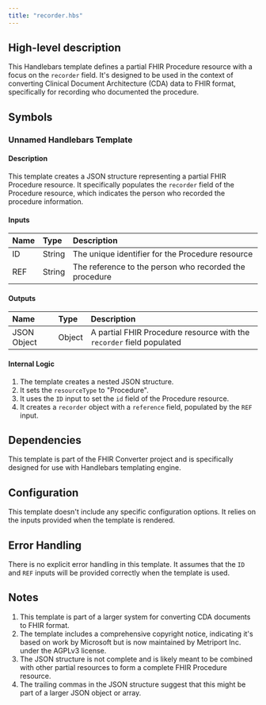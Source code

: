 ```yaml
---
title: "recorder.hbs"
---
```


## High-level description
This Handlebars template defines a partial FHIR Procedure resource with a focus on the `recorder` field. It's designed to be used in the context of converting Clinical Document Architecture (CDA) data to FHIR format, specifically for recording who documented the procedure.

## Symbols

### Unnamed Handlebars Template
#### Description
This template creates a JSON structure representing a partial FHIR Procedure resource. It specifically populates the `recorder` field of the Procedure resource, which indicates the person who recorded the procedure information.

#### Inputs
| Name | Type | Description |
|:-----|:-----|:------------|
| ID | String | The unique identifier for the Procedure resource |
| REF | String | The reference to the person who recorded the procedure |

#### Outputs
| Name | Type | Description |
|:-----|:-----|:------------|
| JSON Object | Object | A partial FHIR Procedure resource with the `recorder` field populated |

#### Internal Logic
1. The template creates a nested JSON structure.
2. It sets the `resourceType` to "Procedure".
3. It uses the `ID` input to set the `id` field of the Procedure resource.
4. It creates a `recorder` object with a `reference` field, populated by the `REF` input.

## Dependencies
This template is part of the FHIR Converter project and is specifically designed for use with Handlebars templating engine.

## Configuration
This template doesn't include any specific configuration options. It relies on the inputs provided when the template is rendered.

## Error Handling
There is no explicit error handling in this template. It assumes that the `ID` and `REF` inputs will be provided correctly when the template is used.

## Notes
1. This template is part of a larger system for converting CDA documents to FHIR format.
2. The template includes a comprehensive copyright notice, indicating it's based on work by Microsoft but is now maintained by Metriport Inc. under the AGPLv3 license.
3. The JSON structure is not complete and is likely meant to be combined with other partial resources to form a complete FHIR Procedure resource.
4. The trailing commas in the JSON structure suggest that this might be part of a larger JSON object or array.